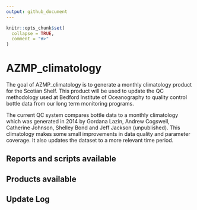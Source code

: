 ```yaml
---
output: github_document
---
```


<!-- README.md is generated from README.Rmd. Please edit that file -->

```r
knitr::opts_chunk$set(
  collapse = TRUE,
  comment = "#>"
)
```

# AZMP_climatology

<!-- badges: start -->
<!-- badges: end -->

The goal of AZMP_climatology is to generate a monthly climatology product
for the Scotian Shelf. This product will be used to update the QC methodology 
used at Bedford Institute of Oceanography to quality control bottle data from
our long term monitoring programs. 

The current QC system compares bottle data to a monthly climatology which was 
generated in 2014 by Gordana Lazin, Andrew Cogswell, Catherine Johnson, 
Shelley Bond and Jeff Jackson (unpublished). This climatology makes some small 
improvements in data quality and parameter coverage. It also updates the dataset
to a more relevant time period. 

## Reports and scripts available


## Products available


## Update Log



